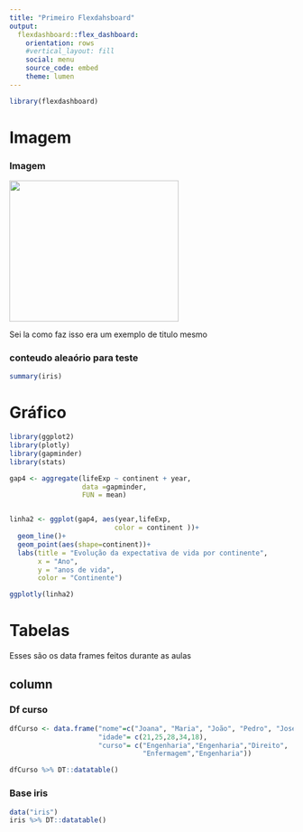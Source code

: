 ---
title: "Primeiro Flexdahsboard"
output: 
  flexdashboard::flex_dashboard:
    orientation: rows
    #vertical_layout: fill
    social: menu
    source_code: embed
    theme: lumen
---

```{r setup, include=FALSE}
library(flexdashboard)
```

# Imagem
### Imagem
<img src="imagens/rosa deserto.jpg" width = "300" height = "250">

Sei la como faz isso era um exemplo de titulo mesmo

### conteudo aleaório para teste

```{r}
summary(iris)

```

# Gráfico

```{r}
library(ggplot2)
library(plotly)
library(gapminder)
library(stats)

gap4 <- aggregate(lifeExp ~ continent + year, 
                  data =gapminder, 
                  FUN = mean)


linha2 <- ggplot(gap4, aes(year,lifeExp, 
                          color = continent ))+
  geom_line()+ 
  geom_point(aes(shape=continent))+
  labs(title = "Evolução da expectativa de vida por continente",
       x = "Ano",
       y = "anos de vida",
       color = "Continente")

ggplotly(linha2)

```


# Tabelas 
Esses são os data frames feitos durante as aulas 

column{.tabset}
---------------------
### Df curso
```{r}
dfCurso <- data.frame("nome"=c("Joana", "Maria", "João", "Pedro", "José"),
                      "idade"= c(21,25,28,34,18),
                      "curso"= c("Engenharia","Engenharia","Direito",
                                 "Enfermagem","Engenharia"))

dfCurso %>% DT::datatable() 

```
### Base iris
```{r}
data("iris")
iris %>% DT::datatable()

```
